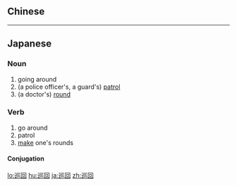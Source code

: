 {{also|巡迴}}
==Chinese==
{{zh-see|巡迴}}

----

==Japanese==
{{ja-kanjitab|じゅん|かい|yomi=on}}

===Noun===
{{ja-noun|じゅんかい}}

# going around
# (a police officer's, a guard's) [[patrol]]
# (a doctor's) [[round]]

===Verb===
{{ja-verb-suru|じゅんかい}}

# go around
# patrol
# [[make]] one's rounds

====Conjugation====
{{ja-suru|じゅんかい}}

[[lo:巡回]]
[[hu:巡回]]
[[ja:巡回]]
[[zh:巡回]]